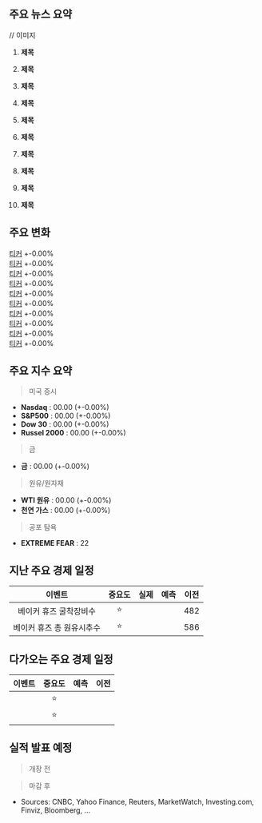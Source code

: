 ## 주요 뉴스 요약

// 이미지

1. **제목**

2. **제목**

3. **제목**

4. **제목**

5. **제목**

6. **제목**

7. **제목**

8. **제목**

9. **제목**

10. **제목**

## 주요 변화

[티커](https://finance.yahoo.com/quote/티커/) +-0.00%  
[티커](https://finance.yahoo.com/quote/티커/) +-0.00%  
[티커](https://finance.yahoo.com/quote/티커/) +-0.00%  
[티커](https://finance.yahoo.com/quote/티커/) +-0.00%  
[티커](https://finance.yahoo.com/quote/티커/) +-0.00%  
[티커](https://finance.yahoo.com/quote/티커/) +-0.00%  
[티커](https://finance.yahoo.com/quote/티커/) +-0.00%  
[티커](https://finance.yahoo.com/quote/티커/) +-0.00%  
[티커](https://finance.yahoo.com/quote/티커/) +-0.00%  
[티커](https://finance.yahoo.com/quote/티커/) +-0.00%

## 주요 지수 요약

> 미국 증시

- **Nasdaq** : 00.00 (+-0.00%)
- **S&P500** : 00.00 (+-0.00%)
- **Dow 30** : 00.00 (+-0.00%)
- **Russel 2000** : 00.00 (+-0.00%)

> 금

- **금** : 00.00 (+-0.00%)

> 원유/원자재

- **WTI 원유** : 00.00 (+-0.00%)
- **천연 가스** : 00.00 (+-0.00%)

> 공포 탐욕

- **EXTREME FEAR** : 22

## 지난 주요 경제 일정

|          이벤트           | 중요도 | 실제 | 예측 | 이전 |
| :-----------------------: | :----: | :--: | :--: | ---- |
|  베이커 휴즈 굴착장비수   |   ⭐   |      |      | 482  |
| 베이커 휴즈 총 원유시추수 |   ⭐   |      |      | 586  |

## 다가오는 주요 경제 일정

| 이벤트 | 중요도 | 예측 | 이전 |
| :----: | :----: | :--: | :--: |
|        |   ⭐   |      |      |
|        |   ⭐   |      |      |

## 실적 발표 예정

> 개장 전

> 마감 후

- Sources: CNBC, Yahoo Finance, Reuters, MarketWatch, Investing.com, Finviz, Bloomberg, ...
